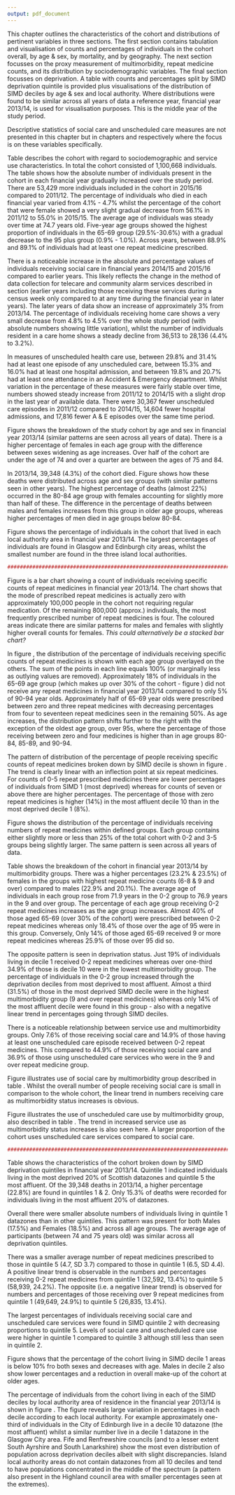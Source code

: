 ```yaml
---
output: pdf_document
---
```


\chapter{Results - Descriptive statistics}\label{ch:results-1}
\thispagestyle{empty}

This chapter outlines the characteristics of the cohort and distributions of pertinent variables in three sections. The first section contains tabulation and visualisation of counts and percentages of individuals in the cohort overall, by age & sex, by mortality, and by geography.  The next section focusses on the proxy measurement of multimorbidity, repeat medicine counts, and its distribution by sociodemographic variables. The final section focusses on deprivation. A table with counts and percentages split by SIMD deprivation quintile is provided plus visualisations of the distribution of SIMD deciles by age & sex and local authority. Where distributions were found to be similar across all years of data a reference year, financial year 2013/14, is used for visualisation purposes. This is the middle year of the study period.  

Descriptive statistics of social care and unscheduled care measures are not presented in this chapter but in chapters \ref{ch:res2} and \ref{ch:res-3} respectively where the focus is on these variables specifically. 

\section{Age, sex, mortality, and geography}\label{sec:results1-descr}

\subsection{Participants}\label{subsec:results1-particp}

\begin{table}[h]
\centering
\resizebox{\textwidth}{!}{%
\begin{threeparttable}
\begin{tabular}{@{}llrrrrr@{}}
\toprule
\textbf{Variable} & \textbf{Value} & \textbf{2011/12} & \textbf{2012/13} & \textbf{2013/14} & \textbf{2014/15} & \textbf{2015/16} \\ \midrule
\textbf{N in cohort} &  & 870896 & 895100 & 908295 & 920639 & 924325 \\
\textbf{N died} &  & 35870 (4.1) & 41701 (4.7) & 39348 (4.3) & 42365 (4.6) & 37992 (4.1) \\
\textbf{Sex} & Male & 382585 (43.9) & 395922 (44.2) & 404480 (44.5) & 412115 (44.8) & 415953 (45.0) \\
\textbf{} & Female & 488311 (56.1) & 499178 (55.8) & 503815 (55.5) & 508524 (55.2) & 508372 (55.0) \\
\textbf{Age (years)} & Mean (SD) & 74.8 (7.4) & 74.7 (7.4) & 74.7 (7.4) & 74.7 (7.4) & 74.7 (7.4) \\
\textbf{Age group (years)} & 65-69 & 256761 (29.5) & 269042 (30.1) & 274946 (30.3) & 278705 (30.3) & 282554 (30.6) \\
\textbf{} & 70-74 & 206129 (23.7) & 208829 (23.3) & 211466 (23.3) & 214387 (23.3) & 215897 (23.4) \\
\textbf{} & 75-79 & 170452 (19.6) & 173474 (19.4) & 175400 (19.3) & 176745 (19.2) & 175279 (19.0) \\
\textbf{} & 80-84 & 124677 (14.3) & 127606 (14.3) & 128500 (14.1) & 130151 (14.1) & 130131 (14.1) \\
\textbf{} & 85-89 & 73698 (8.5) & 74937 (8.4) & 75990 (8.4) & 77619 (8.4) & 77699 (8.4) \\
\textbf{} & 90-94 & 30732 (3.5) & 32711 (3.7) & 33710 (3.7) & 34150 (3.7) & 33432 (3.6) \\
\textbf{} & 95 plus & 8447 (1.0) & 8501 (0.9) & 8283 (0.9) & 8882 (1.0) & 9333 (1.0) \\
\textbf{N with  \textgreater{}=1 repeat medicine} &  & 775627 (89.1) & 795495 (88.9) & 807924 (88.9) & 818667 (88.9) & 821813 (88.9) \\
\textbf{Receiving social care} &  & 89769 (10.3) & 99111 (11.1) & 98361 (10.8) & 125619 (13.6) & 125367 (13.6) \\
\textbf{Receiving home care} &  & 41642 (4.8) & 42149 (4.7) & 42746 (4.7) & 42232 (4.6) & 41172 (4.5) \\
\textbf{Resident in care home} &  & 36513 (4.4) & 33292 (4.0) & 31397 (3.7) & 29089 (3.3) & 28136 (3.2) \\
\textbf{\textgreater{}= 1 USC episode} &  & 259137 (29.8) & 272574 (30.5) & 270872 (29.8) & 289504 (31.4) & 285013 (30.8) \\
\textbf{\textgreater{}=1 hospital admission} &  & 133153 (15.3) & 141868 (15.8) & 141745 (15.6) & 147757 (16.0) & 145741 (15.8) \\
\textbf{\textgreater{}=1 A \& E attendance} &  & 172747 (19.8) & 181728 (20.3) & 184100 (20.3) & 190563 (20.7) & 185736 (20.1) \\ \bottomrule
\end{tabular}%
\begin{tablenotes}
\item All values n(\%) unless otherwise stated 
\item \emph{Column}-wise percentages within grouped variables
\end{tablenotes}
\end{threeparttable}%
}
\caption{Characteristics of study population}
\label{tab:results1-cohorttab}
\end{table}

Table \ref{tab:results1-cohorttab} describes the cohort with regard to sociodemographic and service use characteristics. In total the cohort consisted of 1,100,668 individuals. The table shows how the absolute number of individuals present in the cohort in each financial year gradually increased over the study period. There are 53,429 more individuals included in the cohort in 2015/16 compared to 2011/12. The percentage of individuals who died in each financial year varied from 4.1% - 4.7% whilst the percentage of the cohort that were female showed a very slight gradual decrease from 56.1% in 2011/12 to 55.0% in 2015/15. The average age of individuals was steady over time at 74.7 years old. Five-year age groups showed the highest proportion of individuals in the 65-69 group (29.5%-30.6%) with a gradual decrease to the 95 plus group (0.9% - 1.0%). Across years, between 88.9% and 89.1% of individuals had at least one repeat medicine prescribed. 

There is a noticeable increase in the absolute and percentage values of individuals receiving social care in financial years 2014/15 and 2015/16 compared to earlier years. This likely reflects the change in the method of data collection for telecare and community alarm services described in section \ref{subsec:source-sc} (earlier years including those receiving these services during a census week only compared to at any time during the financial year in later years). The later years of data show an increase of approximately 3% from 2013/14. The percentage of individuals receiving home care shows a very small decrease from 4.8% to 4.5% over the whole study period (with absolute numbers showing little variation), whilst the number of individuals resident in a care home shows a steady decline from 36,513 to 28,136 (4.4% to 3.2%).  

In measures of unscheduled health care use, between 29.8% and 31.4% had at least one episode of any unscheduled care, between 15.3% and 16.0% had at least one hospital admission, and between 19.8% and 20.7% had at least one attendance in an Accident & Emergency department. Whilst variation in the percentage of these measures were fairly stable over time, \emph{absolute} numbers showed steady increase from 2011/12 to 2014/15 with a slight drop in the last year of available data. There were 30,367 fewer unscheduled care episodes in 2011/12 compared to 2014/15, 14,604 fewer hospital admissions, and 17,816 fewer A & E episodes over the same time period.


\FloatBarrier
\subsection{Age and sex}\label{subsec:results1-age-sex}

\begin{figure}[]
  \centering
    \includegraphics{figures/chapter-results-1/02_age_sex_plot.png}
    \caption{Age and sex distribution. N = 908,295}
    \label{fig:results1-age-sex}
\end{figure}

Figure \ref{fig:results1-age-sex} shows the breakdown of the study cohort by age and sex in financial year 2013/14 (similar patterns are seen across all years of data). There is a higher percentage of females in each age group with the difference between sexes widening as age increases. Over half of the cohort are under the age of 74 and over a quarter are between the ages of 75 and 84. 


\FloatBarrier
\subsection{Mortality}\label{subsec:results1-mortality}

\begin{figure}[h]
  \centering
    \includegraphics{figures/chapter-results-1/03_deaths_plot.png}
    \caption{Mortality. N = 39,348}
    \label{fig:results1-mortality}
\end{figure}

In 2013/14, 39,348 (4.3%) of the cohort died. Figure \ref{fig:results1-mortality} shows how these deaths were distributed across age and sex groups (with similar patterns seen in other years). The highest percentage of deaths (almost 22%) occurred in the 80-84 age group with females accounting for slightly more than half of these. The difference in the percentage of deaths between males and females increases from this group in older age groups, whereas higher percentages of men died in age groups below 80-84.


\FloatBarrier
\subsection{Local authorities}\label{subsec:results1-la}

Figure \ref{fig:results1-la} shows the percentage of individuals in the cohort that lived in each local authority area in financial year 2013/14. The largest percentages of individuals are found in Glasgow and Edinburgh city areas, whilst the smallest number are found in the three island local authorities. 

\begin{figure}[h]
  \centering
    \includegraphics{figures/chapter-results-1/04_la_count.png}
    \caption{Distribution of cohort by local authority. N = 908,295}
    \label{fig:results1-la}
\end{figure}

```r
##################################################################################################
```
\FloatBarrier
\section{Multimorbidity - repeat medicine groups}\label{sec:results1-mm-meds}
\subsection{Distribution by sex}\label{subsec:results1-meds-sex}

Figure \ref{fig:results1-meds-hist} is a bar chart showing a count of individuals receiving specific counts of repeat medicines in financial year 2013/14. The chart shows that the mode of prescribed repeat medicines is actually zero with approximately 100,000 people in the cohort not requiring regular medication. Of the remaining 800,000 (approx.) individuals, the most frequently prescribed number of repeat medicines is four. The coloured areas indicate there are similar patterns for males and females with slightly higher overall counts for females. *This could alternatively be a stacked bar chart?*

\begin{figure}[h]
  \centering
    \includegraphics{figures/chapter-results-1/10_total_meds_hist_2.png}
    \caption{Number of individuals receiving specific counts of repeat medicines. N = 908,295}
    \label{fig:results1-meds-hist}
\end{figure}

\FloatBarrier
\subsection{Percentage by age group}\label{subsec:results1-meds-age}

\begin{figure}[h]
  \centering
    \includegraphics{figures/chapter-results-1/12_meds_age_count_plot.png}
    \caption{Repeat medicine proportion by age group}
    \label{fig:results1-meds-age-grp}
\end{figure}

In figure \ref{fig:results1-meds-age-grp}, the distribution of the percentage of individuals receiving specific counts of repeat medicines is shown with each age group overlayed on the others. The sum of the points in each line equals 100% (or marginally less as outlying values are removed). Approximately 18% of individuals in the 65-69 age group (which makes up over 30% of the cohort - figure \ref{fig:results1-age-sex}) did not receive any repeat medicines in financial year 2013/14 compared to only 5% of 90-94 year olds. Approximately half of 65-69 year olds were prescribed between zero and three repeat medicines with decreasing percentages from four to seventeen repeat medicines seen in the remaining 50%. As age increases, the distribution pattern shifts further to the right with the exception of the oldest age group, over 95s, where the percentage of those receiving between zero and four medicines is higher than in age groups 80-84, 85-89, and 90-94. 

\FloatBarrier
\subsection{Percentage by deprivation}\label{subsec:results1-meds-simd}

\begin{figure}[h]
  \centering
    \includegraphics{figures/chapter-results-1/11_meds_simd_count_plot.png}
    \caption{Repeat medicine proportion by SIMD decile}
    \label{fig:results1-meds-simd}
\end{figure}

The pattern of distribution of the percentage of people receiving specific counts of repeat medicines broken down by SIMD decile is shown in figure \ref{fig:results1-meds-simd}. The trend is clearly linear with an inflection point at six repeat medicines. For counts of 0-5 repeat prescribed medicines there are lower percentages of individuals from SIMD 1 (most deprived) whereas for counts of seven or above there are higher percentages. The percentage of those with zero repeat medicines is higher (14%) in the most affluent decile 10 than in the most deprived decile 1 (8%). 

\FloatBarrier
\subsection{Multimorbidity (repeat medicine) groups}\label{subsec:results1-meds}

\begin{figure}[h]
  \centering
    \includegraphics{figures/chapter-results-1/08_pis_group_plot.png}
    \caption{Distribution of repeat medicines by group (labelling needs changed)}
    \label{fig:results1-meds-grp}
\end{figure}

Figure \ref{fig:results1-meds-grp} shows the distribution of the percentage of individuals receiving numbers of repeat medicines within defined groups. Each group contains either slightly more or less than 25% of the total cohort with 0-2 and 3-5 groups being slightly larger. The same pattern is seen across all years of data.

\begin{table}[]
\centering
\resizebox{\textwidth}{!}{%
\begin{threeparttable}
\begin{tabular}{@{}llrrrrr@{}}
\toprule
\textbf{Variable} & \textbf{Value} & \textbf{\begin{tabular}[c]{@{}r@{}}Repeat Meds:\\ 0-2\end{tabular}} & \textbf{\begin{tabular}[c]{@{}r@{}}Repeat Meds:\\ 3-5\end{tabular}} & \textbf{\begin{tabular}[c]{@{}r@{}}Repeat Meds:\\ 6-8\end{tabular}} & \textbf{\begin{tabular}[c]{@{}r@{}}Repeat Meds:\\ 9 plus\end{tabular}} & \textbf{Total} \\ \midrule
\textbf{Sex} & Male & 114587 (28.3) & 116021 (28.7) & 92542 (22.9) & 81330 (20.1) & 404480 \\
\textbf{} & Female & 128812 (25.6) & 139958 (27.8) & 116708 (23.2) & 118337 (23.5) & 503815 \\
\textbf{Mortality} & Dead & 11033 (28.0) & 9163 (23.3) & 8145 (20.7) & 11007 (28.0) & 39348 \\
\textbf{} & Alive & 232366 (26.7) & 246816 (28.4) & 201105 (23.1) & 188660 (21.7) & 868947 \\
\textbf{Age} & Mean (SD) & 71.9 (6.5) & 74.4 (7.3) & 76.2 (7.6) & 76.9 (7.5) &  \\
\textbf{Age grop} & 65-69 & 109385 (39.8) & 79387 (28.9) & 47733 (17.4) & 38441 (14.0) & 274946 \\
\textbf{} & 70-74 & 60865 (28.8) & 62884 (29.7) & 46143 (21.8) & 41574 (19.7) & 211466 \\
\textbf{} & 75-79 & 35600 (20.3) & 49618 (28.3) & 45250 (25.8) & 44932 (25.6) & 175400 \\
\textbf{} & 80-84 & 20506 (16.0) & 34127 (26.6) & 35731 (27.8) & 38136 (29.7) & 128500 \\
\textbf{} & 85-89 & 10772 (14.2) & 19150 (25.2) & 22039 (29.0) & 24029 (31.6) & 75990 \\
\textbf{} & 90-94 & 4745 (14.1) & 8582 (25.5) & 9972 (29.6) & 10411 (30.9) & 33710 \\
\textbf{} & 95 plus & 1526 (18.4) & 2231 (26.9) & 2382 (28.8) & 2144 (25.9) & 8283 \\
\textbf{SIMD decile} & 1 & 15032 (19.1) & 19109 (24.3) & 19726 (25.1) & 24730 (31.5) & 78597 \\
\textbf{} & 2 & 17560 (20.5) & 21864 (25.5) & 21378 (24.9) & 24919 (29.1) & 85721 \\
\textbf{} & 3 & 20158 (21.2) & 25362 (26.7) & 23823 (25.0) & 25786 (27.1) & 95129 \\
\textbf{} & 4 & 22929 (23.8) & 26458 (27.5) & 23302 (24.2) & 23519 (24.4) & 96208 \\
\textbf{} & 5 & 25318 (26.0) & 27504 (28.3) & 22736 (23.4) & 21673 (22.3) & 97231 \\
\textbf{} & 6 & 28038 (28.8) & 28081 (28.8) & 21909 (22.5) & 19462 (20.0) & 97490 \\
\textbf{} & 7 & 28107 (30.4) & 27125 (29.3) & 20247 (21.9) & 17025 (18.4) & 92504 \\
\textbf{} & 8 & 27318 (30.9) & 26338 (29.8) & 19155 (21.6) & 15718 (17.8) & 88529 \\
\textbf{} & 9 & 28098 (31.7) & 27041 (30.5) & 18956 (21.4) & 14465 (16.3) & 88560 \\
\textbf{} & 10 & 30841 (34.9) & 27097 (30.7) & 18018 (20.4) & 12370 (14.0) & 88326 \\
\textbf{Any form of social care} & No Social Care & 235947 (29.1) & 236930 (29.3) & 181564 (22.4) & 155493 (19.2) & 809934 \\
\textbf{} & Social Care & 7452 (7.6) & 19049 (19.4) & 27686 (28.1) & 44174 (44.9) & 98361 \\
\textbf{Any USC episode} & No USC & 203026 (31.9) & 195075 (30.6) & 139718 (21.9) & 99604 (15.6) & 637423 \\
\textbf{} & USC & 40373 (14.9) & 60904 (22.5) & 69532 (25.7) & 100063 (36.9) & 270872 \\ \bottomrule
\end{tabular}%
\begin{tablenotes}
\item All values n(\%) unless otherwise stated 
\item \emph{Row}-wise percentages within grouped variables
\end{tablenotes}
\end{threeparttable}%
}
\caption{Cohort 2013/14 by Multimorbidity (repeat medicine) groups}
\label{tab:res1-mmgroups}
\end{table}


Table \ref{tab:res1-mmgroups} shows the breakdown of the cohort in financial year 2013/14 by multimorbidity groups. There was a higher percentages (23.2% & 23.5%) of females in the groups with highest repeat medicine counts (6-8 & 9 and over) compared to males (22.9% and 20.1%). The average age of individuals in each group rose from 71.9 years in the 0-2 group to 76.9 years in the 9 and over group. The percentage of each age group receiving 0-2 repeat medicines increases as the age group increases. Almost 40% of those aged 65-69 (over 30% of the cohort) were prescribed between 0-2 repeat medicines whereas only 18.4% of those over the age of 95 were in this group. Conversely, Only 14% of those aged 65-69 received 9 or more repeat medicines whereas 25.9% of those over 95 did so. 

The opposite pattern is seen in deprivation status. Just 19% of individuals living in decile 1 received 0-2 repeat medicines whereas over one-third 34.9% of those is decile 10 were in the lowest multimorbidity group. The percentage of individuals in the 0-2 group increased through the deprivation deciles from most deprived to most affluent. Almost a third (31.5%) of those in the most deprived SIMD decile were in the highest multimorbidity group (9 and over repeat medicines) whereas only 14% of the most affluent decile were found in this group - also with a negative linear trend in percentages going through SIMD deciles. 

There is a noticeable relationship between service use and multimorbidity groups. Only 7.6% of those receiving social care and 14.9% of those having at least one unscheduled care episode received between 0-2 repeat medicines. This compared to 44.9% of those receiving social care and 36.9% of those using unscheduled care services who were in the 9 and over repeat medicine group. 

\begin{figure}[h]
  \centering
    \includegraphics[width= 0.8\textwidth]{figures/chapter-results-1/19_meds_scs_plot.png}
    \caption{Count of repeat medicine groups, by receipt of social care. 2013/14}
    \label{fig:res2-meds}
\end{figure}

Figure \ref{fig:res2-meds} illustrates use of social care by multimorbidity group described in table \ref{tab:res1-mmgroups}. Whilst the overall number of people receiving social care is small in comparison to the whole cohort, the linear trend in numbers receiving care as multimorbidity status increases is obvious.

\begin{figure}[h]
  \centering
    \includegraphics[width= 0.8\textwidth]{figures/chapter-results-1/15_meds_usc_plot.png}
    \caption{Count of repeat medicine groups, by use of USC. 2013/14}
    \label{fig:res3-meds}
\end{figure}

Figure \ref{fig:res3-meds} illustrates the use of unscheduled care use by multimorbidity group, also described in table \ref{tab:res1-mmgroups}. The trend in increased service use as multimorbidity status increases is also seen here. A larger proportion of the cohort uses unscheduled care services compared to social care. 


```r
##################################################################################################
```

\FloatBarrier
\section{Deprivation}\label{sec:results1-deprivation}


\subsection{Participants}\label{subsec:dep-parps}

\begin{table}[h]
\centering
\resizebox{\textwidth}{!}{%
\begin{threeparttable}
\begin{tabular}{@{}llrrrrrr@{}}
\toprule
\textbf{Variable} & \textbf{Value} & \textbf{\begin{tabular}[c]{@{}r@{}}Quintile 1\\ (most deprived) \end{tabular}} & \textbf{Quintile 2} & \textbf{Quintile 3} & \textbf{Quintile 4} & \textbf{\begin{tabular}[c]{@{}r@{}}Quintile 5\\ (most affluent) \end{tabular}} & \textbf{Total} \\ \midrule
\textbf{Mortality} & Died & 8959 (22.8) & 8962 (22.8) & 8349 (21.2) & 7046 (17.9) & 6032 (15.3) & 39348 \\
\textbf{Sex} & Male & 70907 (17.5) & 83011 (20.5) & 87587 (21.7) & 82626 (20.4) & 80349 (19.9) & 404480 \\
\textbf{} & Female & 93411 (18.5) & 108326 (21.5) & 107134 (21.3) & 98407 (19.5) & 96537 (19.2) & 503815 \\
\textbf{Age} & Mean (SD) & 74.7 (7.3) & 74.9 (7.4) & 74.6 (7.4) & 74.5 (7.5) & 74.6 (7.5) &  \\
\textbf{Age group} & 65-69 & 47882 (17.4) & 55306 (20.1) & 59210 (21.5) & 57137 (20.8) & 55411 (20.2) & 274946 \\
\textbf{} & 70-74 & 38889 (18.4) & 44234 (20.9) & 45917 (21.7) & 42256 (20.0) & 40170 (19.0) & 211466 \\
\textbf{} & 75-79 & 32993 (18.8) & 38296 (21.8) & 37087 (21.1) & 33792 (19.3) & 33232 (18.9) & 175400 \\
\textbf{} & 80-84 & 24116 (18.8) & 28154 (21.9) & 27036 (21.0) & 24593 (19.1) & 24601 (19.1) & 128500 \\
\textbf{} & 85-89 & 13441 (17.7) & 16486 (21.7) & 16187 (21.3) & 14771 (19.4) & 15105 (19.9) & 75990 \\
\textbf{} & 90-94 & 5662 (16.8) & 7211 (21.4) & 7453 (22.1) & 6728 (20.0) & 6656 (19.7) & 33710 \\
\textbf{} & 95 plus & 1335 (16.1) & 1650 (19.9) & 1831 (22.1) & 1756 (21.2) & 1711 (20.7) & 8283 \\
\textbf{Total repeat medicines} & Mean (SD) & 6.5 (4.4) & 6 (4.2) & 5.4 (4.1) & 5 (3.9) & 4.7 (3.7) &  \\
\textbf{Medicines group} & 0-2 & 32592 (13.4) & 43087 (17.7) & 53356 (21.9) & 55425 (22.8) & 58939 (24.2) & 243399 \\
\textbf{} & 3-5 & 40973 (16.0) & 51820 (20.2) & 55585 (21.7) & 53463 (20.9) & 54138 (21.1) & 255979 \\
\textbf{} & 6-8 & 41104 (19.6) & 47125 (22.5) & 44645 (21.3) & 39402 (18.8) & 36974 (17.7) & 209250 \\
\textbf{} & over 9 & 49649 (24.9) & 49305 (24.7) & 41135 (20.6) & 32743 (16.4) & 26835 (13.4) & 199667 \\
\textbf{Receiving social care} &  & 23633 (24.0) & 25467 (25.9) & 20380 (20.7) & 15749 (16.0) & 13132 (13.4) & 98361 \\
\textbf{Receiving home care} &  & 10206 (23.9) & 11145 (26.1) & 8843 (20.7) & 6920 (16.2) & 5632 (13.2) & 42746 \\
\textbf{\textgreater{}=1 episode USC} &  & 58410 (21.6) & 61517 (22.7) & 55668 (20.6) & 49048 (18.1) & 46229 (17.1) & 270872 \\
\textbf{\textgreater{}=1 hospital admission} &  & 32936 (23.2) & 33390 (23.6) & 29349 (20.7) & 24360 (17.2) & 21710 (15.3) & 141745 \\
\textbf{\textgreater{}=1 A \& E episode} &  & 42587 (23.1) & 43166 (23.4) & 36376 (19.8) & 31184 (16.9) & 30787 (16.7) & 184100 \\ \bottomrule
\end{tabular}%
\begin{tablenotes}
\item All values n(\%) unless otherwise stated 
\item \emph{Row}-wise percentages within grouped variables
\end{tablenotes}
\end{threeparttable}%
}
\caption{Characteristics of study population by deprivation quintile 2013/14. N = 908,295}
\label{tab:results1-deprivation}
\end{table}

Table \ref{tab:results1-deprivation} shows the characteristics of the cohort broken down by SIMD deprivation quintiles in financial year 2013/14. Quintile 1 indicated individuals living in the most deprived 20% of Scottish datazones and quintile 5 the most affluent. Of the 39,348 deaths in 2013/14, a higher percentage (22.8%) are found in quintiles 1 & 2. Only 15.3% of deaths were recorded for individuals living in the most affluent 20% of datazones. 

Overall there were smaller absolute numbers of individuals living in quintile 1 datazones than in other quintiles. This pattern was present for both Males (17.5%) and Females (18.5%) and across all age groups. The average age of participants (between 74 and 75 years old) was similar across all deprivation quintiles. 

There was a smaller average number of repeat medicines prescribed to those in quintile 5 (4.7, SD 3.7) compared to those in quintile 1 (6.5, SD 4.4). A positive linear trend is observable in the numbers and percentages receiving 0-2 repeat medicines from quintile 1 (32,592, 13.4%) to quintile 5 (58,939, 24.2%). The opposite (i.e. a negative linear trend) is observed for numbers and percentages of those receiving over 9 repeat medicines from quintile 1 (49,649, 24.9%) to quintile 5 (26,835, 13.4%). 

The largest percentages of individuals receiving social care and unscheduled care services were found in SIMD quintile 2 with decreasing proportions to quintile 5. Levels of social care and unscheduled care use were higher in quintile 1 compared to quintile 3 although still less than seen in quintile 2. 

\FloatBarrier
\subsection{Deprivation by age and sex}\label{subsec:dep-agesex}

\begin{figure}[h]
  \centering
    \includegraphics{figures/chapter-results-1/age_sex_simd_plot.png}
    \caption{Breakdown of population by age group, sex, and SIMD decile (Decile 1 - most deprived)}
    \label{fig:results1-age_simd}
\end{figure}

Figure \ref{fig:results1-age_simd} shows that the percentage of the cohort living in SIMD decile 1 areas is below 10% fro both sexes and decreases with age. Males in decile 2 also show lower percentages and a reduction in overall make-up of the cohort at older ages.  

\FloatBarrier
\subsection{Deprivation by local authority}\label{subsec:dep-la}

The percentage of individuals from the cohort living in each of the SIMD deciles by local authority area of residence in the financial year 2013/14 is shown in figure \ref{fig:results1-la}. The figure reveals large variation in percentages in each decile according to each local authority. For example approximately one-third of individuals in the City of Edinburgh live in a decile 10 datazone (the most affluent) whilst a similar number live in a decile 1 datazone in the Glasgow City area. Fife and Renfrewshire councils (and to a lesser extent South Ayrshire and South Lanarkshire) show the most even distribution of population across deprivation deciles albeit with slight discrepancies. Island local authority areas do not contain datazones from all 10 deciles and tend to have populations concentrated in the middle of the spectrum (a pattern also present in the Highland council area with smaller percentages seen at the extremes).    

\begin{figure}[h]
  \centering
    \includegraphics{figures/chapter-results-1/05_simd_la.png}
    \caption{Distribution of cohort by local authority and SIMD decile (Decile 1 - most deprived)}
    \label{fig:results1-la}
\end{figure}


